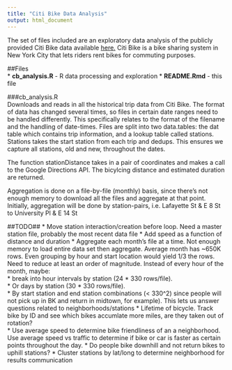 ```yaml
---
title: "Citi Bike Data Analysis"
output: html_document
---
```


The set of files included are an exploratory data analysis of the publicly
provided Citi Bike data available [here.](http://www.citibikenyc.com/system-data)
Citi Bike is a bike sharing system in New York City that lets riders rent 
bikes for commuting purposes.

##Files  
*  **cb_analysis.R** - R data processing and exploration
*  **README.Rmd** - this file  

###cb_analysis.R     
Downloads and reads in all the historical trip data from Citi Bike. The format 
of data has changed several times, so files in certain date ranges need to be 
handled differently. This specifically relates to the format of the filename and 
the handling of date-times. Files are split into two data.tables: the dat table
which contains trip information, and a lookup table called stations. Stations
takes the start station from each trip and dedups. This ensures we capture all 
stations, old and new, throughout the dates.  

The function stationDistance takes in a pair of coordinates and makes a call 
to the Google Directions API. The bicylcing distance and estimated duration are 
returned.  

Aggregation is done on a file-by-file (monthly) basis, since there's not 
enough memory to download all the files and aggregate at that point. Initially, 
aggregation will be done by station-pairs, i.e. Lafayette St & E 8 St to 
University Pl & E 14 St


##TODO##
*  Move station interaction/creation before loop. Need a master station file, 
probably the most recent data file
*  Add speed as a function of distance and duration
*  Aggregate each month's file at a time. Not enough memory to load entire data
set then aggregate. Average month has ~650K rows. Even grouping by hour and 
start location would yield 1/3 the rows. Need to reduce at least an order of 
magnitude. Instead of every hour of the month, maybe:  
    * break into hour intervals by station (24 * 330 rows/file).  
    * Or days by station (30 * 330 rows/file).  
    * By start station and end station combinations (< 330^2) since people will 
  not pick up in BK and return in midtown, for example). This lets us answer
  questions related to neighborhoods/stations
*  Lifetime of bicycle. Track bike by ID and see which bikes accumlate more miles, are they taken out of rotation?  
*  Use average speed to determine bike friendliness of an a neighborhood. Use average speed vs traffic to determine if bike or car is faster as certain points throughout the day.
*  Do people bike downhill and not return bikes to uphill stations?
*  Cluster stations by lat/long to determine neighborhood for results 
communication


